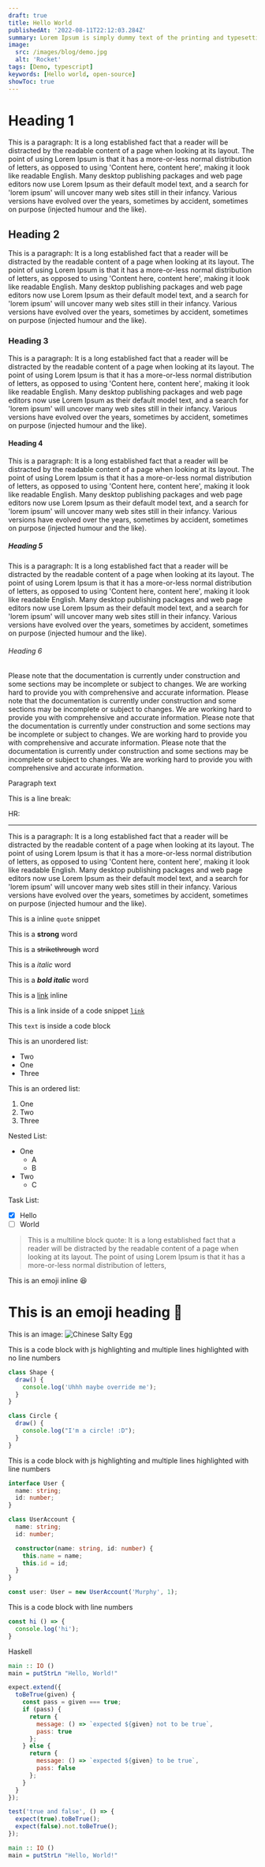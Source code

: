 ```yaml
---
draft: true
title: Hello World
publishedAt: '2022-08-11T22:12:03.284Z'
summary: Lorem Ipsum is simply dummy text of the printing and typesetting industry. Lorem Ipsum has been the industry's standard dummy text ever since the 1500s, when an unknown printer took a galley of type and scrambled it to make a type specimen book.
image:
  src: /images/blog/demo.jpg
  alt: 'Rocket'
tags: [Demo, typescript]
keywords: [Hello world, open-source]
showToc: true
---
```


# Heading 1

This is a paragraph: It is a long established fact that a reader will be distracted by the readable content of a page when looking at its layout. The point of using Lorem Ipsum is that it has a more-or-less normal distribution of letters, as opposed to using 'Content here, content here', making it look like readable English. Many desktop publishing packages and web page editors now use Lorem Ipsum as their default model text, and a search for 'lorem ipsum' will uncover many web sites still in their infancy. Various versions have evolved over the years, sometimes by accident, sometimes on purpose (injected humour and the like).

## Heading 2

This is a paragraph: It is a long established fact that a reader will be distracted by the readable content of a page when looking at its layout. The point of using Lorem Ipsum is that it has a more-or-less normal distribution of letters, as opposed to using 'Content here, content here', making it look like readable English. Many desktop publishing packages and web page editors now use Lorem Ipsum as their default model text, and a search for 'lorem ipsum' will uncover many web sites still in their infancy. Various versions have evolved over the years, sometimes by accident, sometimes on purpose (injected humour and the like).

### Heading 3

This is a paragraph: It is a long established fact that a reader will be distracted by the readable content of a page when looking at its layout. The point of using Lorem Ipsum is that it has a more-or-less normal distribution of letters, as opposed to using 'Content here, content here', making it look like readable English. Many desktop publishing packages and web page editors now use Lorem Ipsum as their default model text, and a search for 'lorem ipsum' will uncover many web sites still in their infancy. Various versions have evolved over the years, sometimes by accident, sometimes on purpose (injected humour and the like).

#### Heading 4

This is a paragraph: It is a long established fact that a reader will be distracted by the readable content of a page when looking at its layout. The point of using Lorem Ipsum is that it has a more-or-less normal distribution of letters, as opposed to using 'Content here, content here', making it look like readable English. Many desktop publishing packages and web page editors now use Lorem Ipsum as their default model text, and a search for 'lorem ipsum' will uncover many web sites still in their infancy. Various versions have evolved over the years, sometimes by accident, sometimes on purpose (injected humour and the like).

##### Heading 5

This is a paragraph: It is a long established fact that a reader will be distracted by the readable content of a page when looking at its layout. The point of using Lorem Ipsum is that it has a more-or-less normal distribution of letters, as opposed to using 'Content here, content here', making it look like readable English. Many desktop publishing packages and web page editors now use Lorem Ipsum as their default model text, and a search for 'lorem ipsum' will uncover many web sites still in their infancy. Various versions have evolved over the years, sometimes by accident, sometimes on purpose (injected humour and the like).

###### Heading 6

<Callout tag="info">
  Please note that the documentation is currently under construction and some sections may be incomplete or subject to
  changes. We are working hard to provide you with comprehensive and accurate information.
</Callout>

<Callout tag="success">
  Please note that the documentation is currently under construction and some sections may be incomplete or subject to
  changes. We are working hard to provide you with comprehensive and accurate information.
</Callout>

<Callout tag="warning">
  Please note that the documentation is currently under construction and some sections may be incomplete or subject to
  changes. We are working hard to provide you with comprehensive and accurate information.
</Callout>

<Callout tag="error">
  Please note that the documentation is currently under construction and some sections may be incomplete or subject to
  changes. We are working hard to provide you with comprehensive and accurate information.
</Callout>

Paragraph text

This is a line break:

HR:

---

This is a paragraph: It is a long established fact that a reader will be distracted by the readable content of a page when looking at its layout. The point of using Lorem Ipsum is that it has a more-or-less normal distribution of letters, as opposed to using 'Content here, content here', making it look like readable English. Many desktop publishing packages and web page editors now use Lorem Ipsum as their default model text, and a search for 'lorem ipsum' will uncover many web sites still in their infancy. Various versions have evolved over the years, sometimes by accident, sometimes on purpose (injected humour and the like).

This is a inline `quote` snippet

This is a **strong** word

This is a ~~strikethrough~~ word

This is a _italic_ word

This is a **_bold italic_** word

This is a [link](/#) inline

This is a link inside of a code snippet [`link`](/#)

This `text` is inside a code block

This is an unordered list:

- Two
- One
- Three

This is an ordered list:

1.  One
2.  Two
3.  Three

Nested List:

- One
  - A
  - B
- Two
  - C

Task List:

- [x] Hello
- [ ] World

> This is a multiline block quote:
> It is a long established fact that a reader will be distracted by the readable content of a page when looking at its layout.
> The point of using Lorem Ipsum is that it has a more-or-less normal distribution of letters,

This is an emoji inline 😆

# This is an emoji heading 🗿

This is an image:
![Chinese Salty Egg](/example.jpeg 'hello')

This is a code block with js highlighting and multiple lines highlighted with no line numbers

```js
class Shape {
  draw() {
    console.log('Uhhh maybe override me');
  }
}

class Circle {
  draw() {
    console.log("I'm a circle! :D");
  }
}
```

This is a code block with js highlighting and multiple lines highlighted with line numbers

```typescript /User/1,2
interface User {
  name: string;
  id: number;
}

class UserAccount {
  name: string;
  id: number;

  constructor(name: string, id: number) {
    this.name = name;
    this.id = id;
  }
}

const user: User = new UserAccount('Murphy', 1);
```

This is a code block with line numbers

```js {1,2} showLineNumbers
const hi () => {
  console.log('hi');
}
```

Haskell

```haskell showLineNumbers title="Demo.hs" caption="Caption"
main :: IO ()
main = putStrLn "Hello, World!"
```

```js showLineNumbers title="JS"
expect.extend({
  toBeTrue(given) {
    const pass = given === true;
    if (pass) {
      return {
        message: () => `expected ${given} not to be true`,
        pass: true
      };
    } else {
      return {
        message: () => `expected ${given} to be true`,
        pass: false
      };
    }
  }
});

test('true and false', () => {
  expect(true).toBeTrue();
  expect(false).not.toBeTrue();
});
```

```haskell showLineNumbers title="Demo.hs" caption="Caption"
main :: IO ()
main = putStrLn "Hello, World!"
```
